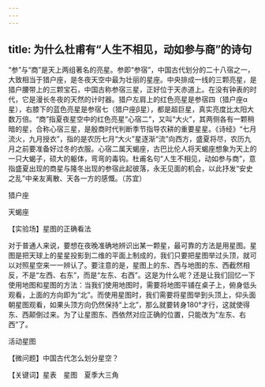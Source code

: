 ```yaml
---
---
---
```

title: 为什么杜甫有“人生不相见，动如参与商”的诗句
---




“参”与“商”是天上两组著名的亮星。参即“参宿”，中国古代划分的二十八宿之一，大致相当于猎户座，是冬夜天空中最为壮丽的星座。中央排成一线的三颗亮星，是猎户腰带上的三颗宝石，中国古称参宿三星，正好位于天赤道上。在没有钟表的时代，它是漫长冬夜的天然的计时器。猎户左肩上的红色亮星是参宿四（猎户座α星），右膝下的蓝色亮星是参宿七（猎户座β星），都是超巨星，真实亮度比太阳大数万倍。“商”指夏夜星空中的红色亮星“心宿二”，又叫“大火”，其两侧各有一颗稍暗的星，合称心宿三星，是殷商时代判断季节指导农耕的重要星星。《诗经》“七月流火，九月授衣”，指的是农历七月“大火”星逐渐“流”向西方，盛夏将尽，农历九月之前要准备好过冬的衣服。心宿二属天蝎座，古巴比伦人将天蝎座想象为天上的一只大蝎子，硕大的躯体，弯弯的毒钩。杜甫名句“人生不相见，动如参与商”，意指盛夏出现的商星与隆冬出现的参宿此起彼落，永无见面的机会，以此抒发“安史之乱”中亲友离散、天各一方的感慨。（苏宜）

猎户座



天蝎座





【实验场】星图的正确看法

对于普通人来说，要想在夜晚准确地辨识出某一颗星，最可靠的方法是用星图。星图是把天球上的星星投影到二维的平面上制成的，我们只要把星图举过头顶，就可以对照星空来一一辨认了。要注意的是，星图上的东、西与地图的东、西截然相反，不是“左西、右东”，而是“左东、右西”。这是为什么呢？还是让我们回忆一下使用地图和星图的方法：当我们使用地图时，需要将地图平铺在桌子上，俯身低头观看，上面的方向即为“北”。而使用星图时，我们需要将星图举到头顶上，仰头面朝星图观看，如果头顶方向仍然保持“上北”，那么就要转身180°才行，这就使得东、西颠倒过来。为了让星图东、西依然对应正确的位置，只能改为“左东、右西”了。

活动星图



【微问题】中国古代怎么划分星空？

【关键词】星表　星图　夏季大三角